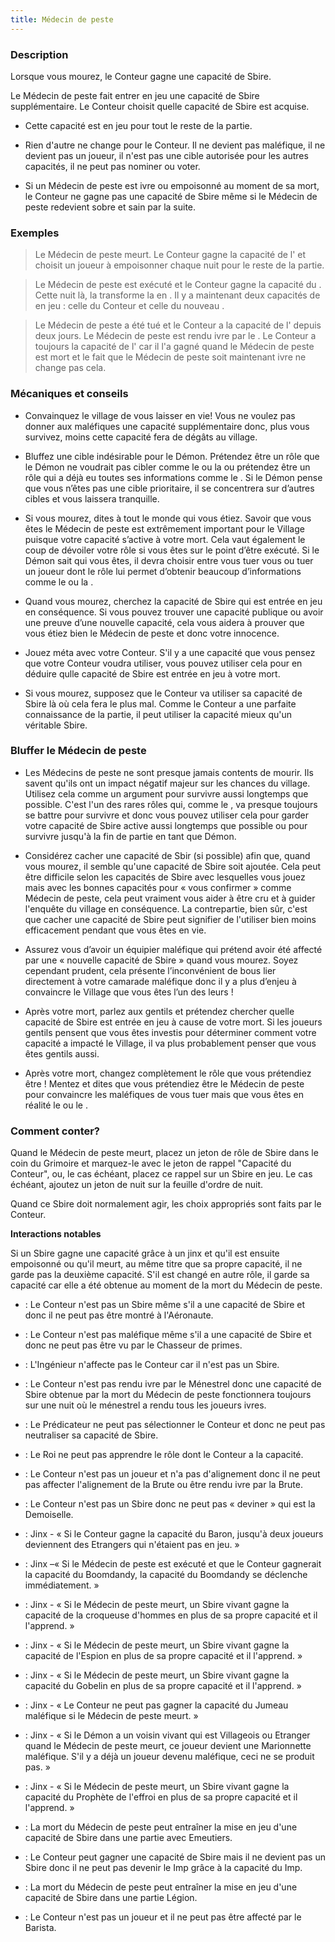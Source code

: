 ```yaml
---
title: Médecin de peste
---
```



<Role MEDECIN_DE_PESTE header />

### Description

Lorsque vous mourez, le Conteur gagne une capacité de Sbire.

Le Médecin de peste fait entrer en jeu une capacité de Sbire supplémentaire. Le Conteur choisit quelle capacité de Sbire est acquise.

-   Cette capacité est en jeu pour tout le reste de la partie.

-   Rien d'autre ne change pour le Conteur. Il ne devient pas maléfique, il ne devient pas un joueur, il n'est pas une cible autorisée pour les autres capacités, il ne peut pas nominer ou voter.

-   Si un Médecin de peste est ivre ou empoisonné au moment de sa mort, le Conteur ne gagne pas une capacité de Sbire même si le Médecin de peste redevient sobre et sain par la suite.

### Exemples

> Le Médecin de peste meurt. Le Conteur gagne la capacité de l'<Role EMPOISONNEUR /> et choisit un joueur à empoisonner chaque nuit pour le reste de la partie.

> Le Médecin de peste est exécuté et le Conteur gagne la capacité du <Role MANIPULATEUR />. Cette nuit là, la <Role VIEILLE_CHOUETTE /> transforme la <Role SORCIERE /> en <Role MANIPULATEUR />. Il y a maintenant deux capacités de <Role MANIPULATEUR /> en jeu : celle du Conteur et celle du nouveau <Role MANIPULATEUR />.

> Le Médecin de peste a été tué et le Conteur a la capacité de l'<Role ORGUE_DE_BARBARIE /> depuis deux jours. Le Médecin de peste est rendu ivre par le <Role MENESTREL />. Le Conteur a toujours la capacité de l'<Role ORGUE_DE_BARBARIE /> car il l'a gagné quand le Médecin de peste est mort et le fait que le Médecin de peste soit maintenant ivre ne change pas cela.

### Mécaniques et conseils

- Convainquez le village de vous laisser en vie! Vous ne voulez pas donner aux maléfiques une capacité supplémentaire donc, plus vous survivez, moins cette capacité fera de dégâts au village.

- Bluffez une cible indésirable pour le Démon. Prétendez être un rôle que le Démon ne voudrait pas cibler comme le <Role SAGE /> ou la <Role BANSHEE /> ou prétendez être un rôle qui a déjà eu toutes ses informations comme le <Role CHEVALIER />. Si le Démon pense que vous n’êtes pas une cible prioritaire, il se concentrera sur d’autres cibles et vous laissera tranquille.

- Si vous mourez, dites à tout le monde qui vous étiez. Savoir que vous êtes le Médecin de peste est extrêmement important pour le Village puisque votre capacité s’active à votre mort. Cela vaut également le coup de dévoiler votre rôle si vous êtes sur le point d’être exécuté. Si le Démon sait qui vous êtes, il devra choisir entre vous tuer vous ou tuer un joueur dont le rôle lui permet d’obtenir beaucoup d’informations comme le <Role MATHEMATICIEN /> ou la <Role FEMME_DE_CHAMBRE />. 

- Quand vous mourez, cherchez la capacité de Sbire qui est entrée en jeu en conséquence. Si vous pouvez trouver une capacité publique ou avoir une preuve d’une nouvelle capacité, cela vous aidera à prouver que vous étiez bien le Médecin de peste et donc votre innocence.

- Jouez méta avec votre Conteur. S'il y a une capacité que vous pensez que votre Conteur voudra utiliser, vous pouvez utiliser cela pour en déduire qulle capacité de Sbire est entrée en jeu à votre mort.

- Si vous mourez, supposez que le Conteur va utiliser sa capacité de Sbire là où cela fera le plus mal. Comme le Conteur a une parfaite connaissance de la partie, il peut utiliser la capacité mieux qu'un véritable Sbire.

### Bluffer le Médecin de peste

- Les Médecins de peste ne sont presque jamais contents de mourir. Ils savent qu'ils ont un impact négatif majeur sur les chances du village. Utilisez cela comme un argument pour survivre aussi longtemps que possible. C'est l'un des rares rôles qui, comme le <Role VERTUEUX />, va presque toujours se battre pour survivre et donc vous pouvez utiliser cela pour garder votre capacité de Sbire active aussi longtemps que possible ou pour survivre jusqu'à la fin de partie en tant que Démon.

- Considérez cacher une capacité de Sbir (si possible) afin que, quand vous mourez, il semble qu'une capacité de Sbire soit ajoutée. Cela peut être difficile selon les capacités de Sbire avec lesquelles vous jouez mais avec les bonnes capacités pour « vous confirmer » comme Médecin de peste, cela peut vraiment vous aider à être cru et à guider l'enquête du village en conséquence. La contrepartie, bien sûr, c'est que cacher une capacité de Sbire peut signifier de l'utiliser bien moins efficacement pendant que vous êtes en vie.

- Assurez vous d’avoir un équipier maléfique qui prétend avoir été affecté par une « nouvelle capacité de Sbire » quand vous mourez. Soyez cependant prudent, cela présente l’inconvénient de bous lier directement à votre camarade maléfique donc il y a plus d’enjeu à convaincre le Village que vous êtes l’un des leurs !

- Après votre mort, parlez aux gentils et prétendez chercher quelle capacité de Sbire est entrée en jeu à cause de votre mort. Si les joueurs gentils pensent que vous êtes investis pour déterminer comment votre capacité a impacté le Village, il va plus probablement penser que vous êtes gentils aussi. 

- Après votre mort, changez complètement le rôle que vous prétendiez être ! Mentez et dites que vous prétendiez être le Médecin de peste pour convaincre les maléfiques de vous tuer mais que vous êtes en réalité le <Role GARDIEN /> ou le <Role SAGE />. 


### Comment conter?

Quand le Médecin de peste meurt, placez un jeton de rôle de Sbire dans le coin du Grimoire et marquez-le avec le jeton de rappel "Capacité du Conteur", ou, le cas échéant, placez ce rappel sur un Sbire en jeu. Le cas échéant, ajoutez un jeton de nuit sur la feuille d'ordre de nuit.

Quand ce Sbire doit normalement agir, les choix appropriés sont faits par le Conteur.

**Interactions notables**

Si un Sbire gagne une capacité grâce à un jinx et qu'il est ensuite empoisonné ou qu'il meurt, au même titre que sa propre capacité, il ne garde pas la deuxième capacité. S'il est changé en autre rôle, il garde sa capacité car elle a été obtenue au moment de la mort du Médecin de peste.

- <Role AERONAUTE /> : Le Conteur n'est pas un Sbire même s'il a une capacité de Sbire et donc il ne peut pas être montré à l'Aéronaute.

- <Role CHASSEUR_DE_PRIMES /> : Le Conteur n'est pas maléfique même s'il a une capacité de Sbire et donc ne peut pas être vu par le Chasseur de primes.

- <Role INGENIEUR /> : L'Ingénieur n'affecte pas le Conteur car il n'est pas un Sbire.

- <Role MENESTREL /> : Le Conteur n'est pas rendu ivre par le Ménestrel donc une capacité de Sbire obtenue par la mort du Médecin de peste fonctionnera toujours sur une nuit où le ménestrel a rendu tous les joueurs ivres.

- <Role PREDICATEUR /> : Le Prédicateur ne peut pas sélectionner le Conteur et donc ne peut pas neutraliser sa capacité de Sbire.

- <Role ROI /> : Le Roi ne peut pas apprendre le rôle dont le Conteur a la capacité.

- <Role BRUTE /> : Le Conteur n'est pas un joueur et n'a pas d'alignement donc il ne peut pas affecter l'alignement de la Brute ou être rendu ivre par la Brute.

- <Role DEMOISELLE /> : Le Conteur n'est pas un Sbire donc ne peut pas « deviner » qui est la Demoiselle.

- <Role BARON /> : Jinx - « Si le Conteur gagne la capacité du Baron, jusqu'à deux joueurs deviennent des Etrangers qui n'étaient pas en jeu. »

- <Role BOOMDANDY /> : Jinx –«  Si le Médecin de peste est exécuté et que le Conteur gagnerait la capacité du Boomdandy, la capacité du Boomdandy se déclenche immédiatement. »

- <Role CROQUEUSE_D_HOMMES /> : Jinx - « Si le Médecin de peste meurt, un Sbire vivant gagne la capacité de la croqueuse d'hommes en plus de sa propre capacité et il l'apprend. »

- <Role ESPION /> : Jinx - « Si le Médecin de peste meurt, un Sbire vivant gagne la capacité de l'Espion en plus de sa propre capacité et il l'apprend. »

- <Role GOBELIN /> : Jinx - « Si le Médecin de peste meurt, un Sbire vivant gagne la capacité du Gobelin en plus de sa propre capacité et il l'apprend. »

- <Role JUMEAU_MALEFIQUE /> : Jinx - « Le Conteur ne peut pas gagner la capacité du Jumeau maléfique si le Médecin de peste meurt. »

- <Role MARIONNETTE /> : Jinx - « Si le Démon a un voisin vivant qui est Villageois ou Etranger quand le Médecin de peste meurt, ce joueur devient une Marionnette maléfique. S'il y a déjà un joueur devenu maléfique, ceci ne se produit pas. »

- <Role PROPHETE_DE_L_EFFROI /> : Jinx - « Si le Médecin de peste meurt, un Sbire vivant gagne la capacité du Prophète de l'effroi en plus de sa propre capacité et il l'apprend. »

- <Role EMEUTIER /> : La mort du Médecin de peste peut entraîner la mise en jeu d'une capacité de Sbire dans une partie avec Emeutiers.

- <Role IMP /> : Le Conteur peut gagner une capacité de Sbire mais il ne devient pas un Sbire donc il ne peut pas devenir le Imp grâce à la capacité du Imp.

- <Role LEGION /> : La mort du Médecin de peste peut entraîner la mise en jeu d'une capacité de Sbire dans une partie Légion.
 
- <Role BARISTA /> : Le Conteur n'est pas un joueur et il ne peut pas être affecté par le Barista.
